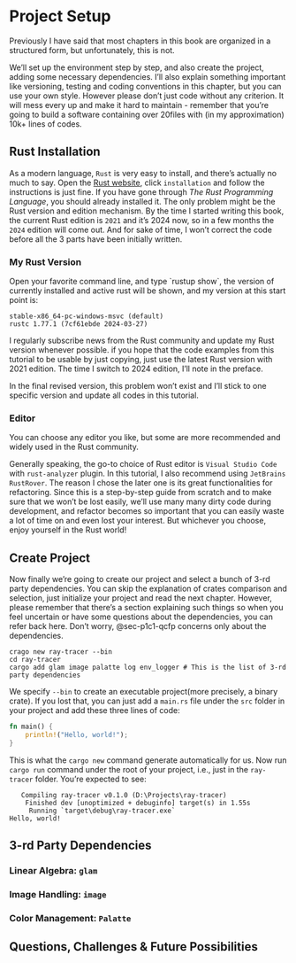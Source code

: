 # Project Setup

Previously I have said that most chapters in this book are organized in a structured form, but unfortunately, this is not.

We'll set up the environment step by step, and also create the project, adding some necessary dependencies. I'll also explain something important like versioning, testing and coding conventions in this chapter, but you can use your own style. However please don't just code without any criterion. It will mess every up and make it hard to maintain - remember that you're going to build a software containing over 20files with (in my approximation) 10k+ lines of codes.

## Rust Installation

As a modern language, `Rust` is very easy to install, and there's actually no much to say. Open the [Rust website](https://www.rust-lang.org/), click `installation` and follow the instructions is just fine. If you have gone through *The Rust Programming Language*, you should already installed it. The only problem might be the Rust version and edition mechanism. By the time I started writing this book, the current Rust edition is `2021` and it's 2024 now, so in a few months the `2024` edition will come out. And for sake of time, I won't correct the code before all the 3 parts have been initially written.

::: callout-important
### My Rust Version

Open your favorite command line, and type \`rustup show\`, the version of currently installed and active rust will be shown, and my version at this start point is:

```         
stable-x86_64-pc-windows-msvc (default)
rustc 1.77.1 (7cf61ebde 2024-03-27)
```

I regularly subscribe news from the Rust community and update my Rust version whenever possible. if you hope that the code examples from this tutorial to be usable by just copying, just use the latest Rust version with 2021 edition. The time I switch to 2024 edition, I'll note in the preface.

In the final revised version, this problem won't exist and I'll stick to one specific version and update all codes in this tutorial.
:::

### Editor

You can choose any editor you like, but some are more recommended and widely used in the Rust community.

Generally speaking, the go-to choice of Rust editor is `Visual Studio Code` with `rust-analyzer` plugin. In this tutorial, I also recommend using `JetBrains RustRover`. The reason I chose the later one is its great functionalities for refactoring. Since this is a step-by-step guide from scratch and to make sure that we won't be lost easily, we'll use many many dirty code during development, and refactor becomes so important that you can easily waste a lot of time on and even lost your interest. But whichever you choose, enjoy yourself in the Rust world!

## Create Project

Now finally we're going to create our project and select a bunch of 3-rd party dependencies. You can skip the explanation of crates comparison and selection, just initialize your project and read the next chapter. However, please remember that there's a section explaining such things so when you feel uncertain or have some questions about the dependencies, you can refer back here. Don't worry, @sec-p1c1-qcfp concerns only about the dependencies.

``` shell
crago new ray-tracer --bin
cd ray-tracer
cargo add glam image palatte log env_logger # This is the list of 3-rd party dependencies
```

We specify `--bin` to create an executable project(more precisely, a binary crate). If you lost that, you can just add a `main.rs` file under the `src` folder in your project and add these three lines of code:

``` rust
fn main() {
    println!("Hello, world!");
}
```

This is what the `cargo new` command generate automatically for us. Now run `cargo run` command under the root of your project, i.e., just in the `ray-tracer` folder. You're expected to see:

``` shell
   Compiling ray-tracer v0.1.0 (D:\Projects\ray-tracer)
    Finished dev [unoptimized + debuginfo] target(s) in 1.55s
     Running `target\debug\ray-tracer.exe`
Hello, world!
```

## 3-rd Party Dependencies {#sec-dependencies}

### Linear Algebra: `glam` 

### Image Handling: `image`

### Color Management: `Palatte`

## Questions, Challenges & Future Possibilities {#sec-p1c1-qcfp}